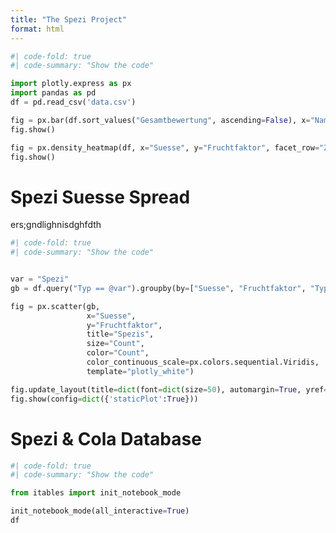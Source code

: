 ```yaml
---
title: "The Spezi Project"
format: html
---
```

```python
#| code-fold: true
#| code-summary: "Show the code"

import plotly.express as px
import pandas as pd
df = pd.read_csv('data.csv')
```

```python
fig = px.bar(df.sort_values("Gesamtbewertung", ascending=False), x="Name", y="Gesamtbewertung", color="Typ", title="Long-Form Input")
fig.show()
```

```python
fig = px.density_heatmap(df, x="Suesse", y="Fruchtfaktor", facet_row="Zero", facet_col="Typ")
fig.show()
```

# Spezi Suesse Spread
ers;gndlighnisdghfdth
```python
#| code-fold: true
#| code-summary: "Show the code"


var = "Spezi"
gb = df.query("Typ == @var").groupby(by=["Suesse", "Fruchtfaktor", "Typ"])["Suesse"].agg("count").to_frame('Count').reset_index()

fig = px.scatter(gb,
                 x="Suesse",
                 y="Fruchtfaktor",
                 title="Spezis",
                 size="Count",
                 color="Count",
                 color_continuous_scale=px.colors.sequential.Viridis,
                 template="plotly_white")

fig.update_layout(title=dict(font=dict(size=50), automargin=True, yref='paper'))
fig.show(config=dict({'staticPlot':True}))
```

# Spezi & Cola Database
```python
#| code-fold: true
#| code-summary: "Show the code"

from itables import init_notebook_mode

init_notebook_mode(all_interactive=True)
df
```